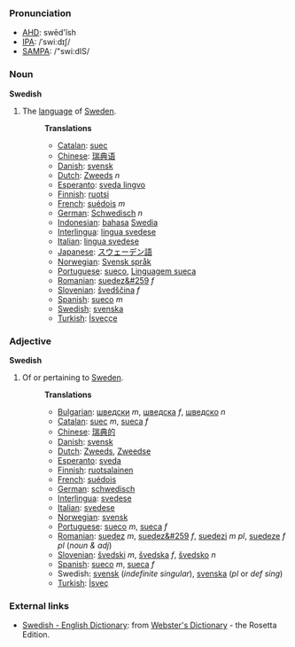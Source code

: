 ===Pronunciation===
*[[w:AHD|AHD]]: swēd'ĭsh
*[[w:IPA|IPA]]: /ˈswiːdɪʃ/
*[[w:SAMPA|SAMPA]]: /"swi:dIS/

===Noun===

'''Swedish'''

# The [[language]] of [[w:Sweden|Sweden]].
#:'''Translations'''
#:*[[Catalan]]: [[suec]]
#:*[[Chinese]]: [[瑞典语]]
#:*[[Danish]]: [[svensk]]
#:*[[Dutch]]: [[Zweeds]] ''n''
#:*[[Esperanto]]: [[sveda lingvo]]
#:*[[Finnish]]: [[ruotsi]]
#:*[[French]]: [[suédois]] ''m''
#:*[[German]]: [[Schwedisch]] ''n''
#:*[[Indonesian]]: [[bahasa]] [[Swedia]]
#:*[[Interlingua]]: [[lingua svedese]]
#:*[[Italian]]: [[lingua svedese]]
#:*[[Japanese]]: [[スウェーデン語]]
#:*[[Norwegian]]: [[Svensk språk]]
#:*[[Portuguese]]: [[sueco]], [[Linguagem sueca]]
#:*[[Romanian]]: [[suedez&#259]] ''f''
#:*[[Slovenian]]: [[švedščina]] ''f''
#:*[[Spanish]]: [[sueco]] ''m''
#:*[[Swedish]]: [[svenska]]
#:*[[Turkish]]: [[İsveççe]]

===Adjective===

'''Swedish'''

# Of or pertaining to [[Sweden]].
#:'''Translations'''
#:*[[Bulgarian]]: [[шведски]] ''m'', [[шведска]] ''f'', [[шведско]] ''n''
#:*[[Catalan]]: [[suec]] ''m'', [[sueca]] ''f''
#:*[[Chinese]]: [[瑞典的]]
#:*[[Danish]]: [[svensk]]
#:*[[Dutch]]: [[Zweeds]], [[Zweedse]]
#:*[[Esperanto]]: [[sveda]]
#:*[[Finnish]]: [[ruotsalainen]]
#:*[[French]]: [[suédois]]
#:*[[German]]: [[schwedisch]]
#:*[[Interlingua]]: [[svedese]]
#:*[[Italian]]: [[svedese]]
#:*[[Norwegian]]: [[svensk]]
#:*[[Portuguese]]: [[sueco]] ''m'', [[sueca]] ''f''
#:*[[Romanian]]: [[suedez]] ''m'', [[suedez&#259]] ''f'', [[suedezi]] ''m pl'', [[suedeze]] ''f pl'' (''noun & adj'')
#:*[[Slovenian]]: [[švedski]] ''m'', [[švedska]] ''f'', [[švedsko]] ''n''
#:*[[Spanish]]: [[sueco]] ''m'', [[sueca]] ''f''
#:*Swedish: [[svensk]] (''indefinite singular''), [[svenska]] (''pl'' or ''def sing'')
#:*[[Turkish]]: [[İsveç]]

=== External links ===
*[http://www.websters-online-dictionary.org/definition/Swedish-english/ Swedish - English Dictionary]: from [http://www.websters-online-dictionary.org/ Webster's Dictionary] - the Rosetta Edition.